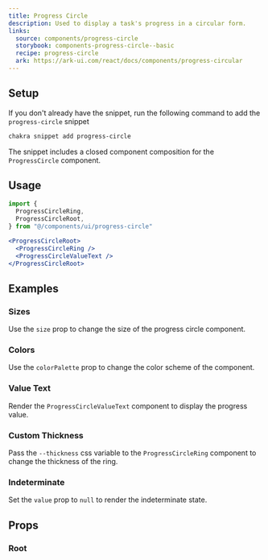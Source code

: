 ```yaml
---
title: Progress Circle
description: Used to display a task's progress in a circular form.
links:
  source: components/progress-circle
  storybook: components-progress-circle--basic
  recipe: progress-circle
  ark: https://ark-ui.com/react/docs/components/progress-circular
---
```


<ExampleTabs name="progress-circle-basic" />

## Setup

If you don't already have the snippet, run the following command to add the
`progress-circle` snippet

```sh
chakra snippet add progress-circle
```

The snippet includes a closed component composition for the `ProgressCircle`
component.

## Usage

```jsx
import {
  ProgressCircleRing,
  ProgressCircleRoot,
} from "@/components/ui/progress-circle"
```

```jsx
<ProgressCircleRoot>
  <ProgressCircleRing />
  <ProgressCircleValueText />
</ProgressCircleRoot>
```

## Examples

### Sizes

Use the `size` prop to change the size of the progress circle component.

<ExampleTabs name="progress-circle-with-sizes" />

### Colors

Use the `colorPalette` prop to change the color scheme of the component.

<ExampleTabs name="progress-circle-with-colors" />

### Value Text

Render the `ProgressCircleValueText` component to display the progress value.

<ExampleTabs name="progress-circle-with-value-text" />

### Custom Thickness

Pass the `--thickness` css variable to the `ProgressCircleRing` component to
change the thickness of the ring.

<ExampleTabs name="progress-circle-with-thickness" />

### Indeterminate

Set the `value` prop to `null` to render the indeterminate state.

<ExampleTabs name="progress-circle-indeterminate" />

## Props

### Root

<PropTable component="ProgressCircle" part="Root" />

